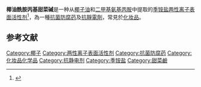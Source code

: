 {{expand|time=2011-06-29T15:51:15+00:00}}
{{medical}}
{{Chembox
| Name = Cocamidopropyl Betaine
| ImageFile = Cocamidopropyl betaine2.png
|  ImageFile_Ref = {{Chemboximage|correct|??}}
|  ImageSize = 244
|  ImageName = Structural formula of lauramidopropyl betaine 
|  ImageCaption = Lauramidopropyl betaine, the major component of cocamidopropyl betaine
| IUPACName = {[3-(Dodecanoylamino)propyl](dimethyl)ammonio}acetate
| SystematicName = <!-- 2-[(3-Dodecanamidopropyl)dimethylazaniumyl]acetate (substitutive) OR (Carboxylatomethyl)(3-dodecanamidopropyl)dimethylnitrogen (additive) -->
| OtherNames =  2-[(3-Dodecanamidopropyl)dimethylaminio]acetate
| Section1 = {{Chembox Identifiers
|  CASNo = 4292-10-8
|   CASNo_Ref = {{cascite|correct|??}}
|  PubChem = 20280
|   PubChem_Ref = {{Pubchemcite|correct|PubChem}}
|  ChemSpiderID = 19106
|   ChemSpiderID_Ref = {{chemspidercite|correct|chemspider}}
|  EINECS = 224-292-6
|  SMILES = CCCCCCCCCCCC(=O)NCCC[N+](C)(C)CC([O-])=O
|  SMILES1 = CCCCCCCCCCCC(=O)NCCC[N+](C)(C)CC(=O)[O-]
|  SMILES2 = [O-]C(=O)C[N+](CCCNC(=O)CCCCCCCCCCC)(C)C
|  StdInChI = 1S/C19H38N2O3/c1-4-5-6-7-8-9-10-11-12-14-18(22)20-15-13-16-21(2,3)17-19(23)24/h4-17H2,1-3H3,(H-,20,22,23,24)
|   StdInChI_Ref = {{stdinchicite|correct|chemspider}}
|  InChI = 1/C19H38N2O3/c1-4-5-6-7-8-9-10-11-12-14-18(22)20-15-13-16-21(2,3)17-19(23)24/h4-17H2,1-3H3,(H-,20,22,23,24)
|  StdInChIKey = MRUAUOIMASANKQ-UHFFFAOYSA-N
|   StdInChIKey_Ref = {{stdinchicite|correct|chemspider}}
|  InChIKey = MRUAUOIMASANKQ-UHFFFAOYAL}}
| Section2 = {{Chembox Properties
|  C = 19
|  H = 38
|  N = 2
|  O = 3
|  ExactMass = 342.288243092 g/mol}}
}}
'''椰油酰胺丙基甜菜碱'''是一种从[[椰子油|椰子油]]和[[二甲基氨基丙胺|二甲基氨基丙胺]]中提取的[[季铵盐|季铵盐]][[两性离子|两性离子]][[表面活性剂|表面活性剂]]<ref name="FotiC">{{cite journal|title=The role of 3-dimethylaminopropylamine and amidoamine in contact allergy to cocamidopropylbetaine|pages=194–198|issn=0105-1873|journal=Contact Dermatitis|volume=48|issue=4|date=2003-4|url=https://www.ncbi.nlm.nih.gov/pubmed/12786723|accessdate=2019-02-13|author=Caterina Foti, Domenico Bonamonte, Giuseppe Mascolo, Angela Corcelli, Simona Lobasso, Luigi Rigano, Gianni Angelini|pmid=12786723|archive-date=2019-08-19|archive-url=https://web.archive.org/web/20190819063214/https://www.ncbi.nlm.nih.gov/pubmed/12786723|dead-url=no}}</ref>，為一種[[抗菌防腐药|抗菌防腐药]]及[[抗靜電劑|抗靜電劑]]，常見於[[化妆品|化妆品]]。

==参考文献==
{{references}}

{{chem-stub}}

[[Category:椰子|Category:椰子]]
[[Category:两性离子表面活性剂|Category:两性离子表面活性剂]]
[[Category:抗菌防腐药|Category:抗菌防腐药]]
[[Category:化妆品化学品|Category:化妆品化学品]]
[[Category:抗静电剂|Category:抗静电剂]]
[[Category:季铵盐|Category:季铵盐]]
[[Category:甜菜鹼|Category:甜菜鹼]]